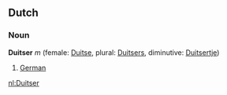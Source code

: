 ==Dutch==
===Noun===
'''Duitser''' ''m'' (female: [[Duitse]], plural: [[Duitsers]], diminutive: [[Duitsertje]])

# [[German]]

[[nl:Duitser]]